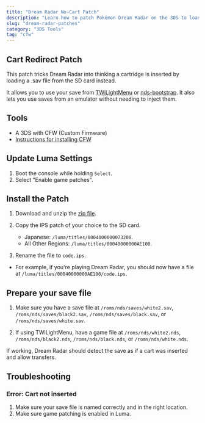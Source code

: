 ```yaml
---
title: "Dream Radar No-Cart Patch"
description: "Learn how to patch Pokémon Dream Radar on the 3DS to load saves from TWiLightMenu, nds-bootstrap, or emulators — no game cart needed."
slug: "dream-radar-patches"
category: "3DS Tools"
tag: "cfw"
---
```


## Cart Redirect Patch

This patch tricks Dream Radar into thinking a cartridge is inserted by loading a .sav file from the SD card instead.

It allows you to use your save from [TWiLightMenu](https://github.com/DS-Homebrew/TWiLightMenu) or [nds-bootstrap](https://github.com/ahezard/nds-bootstrap). It also lets you use saves from an emulator without needing to inject them.

## Tools

- A 3DS with CFW (Custom Firmware)
- [Instructions for installing CFW](https://3ds.hacks.guide/)

## Update Luma Settings

1. Boot the console while holding `Select`.
2. Select "Enable game patches".

## Install the Patch

1. Download and unzip the [zip file](https://github.com/zaksabeast/DreamRadarCartRedirect/releases).
2. Copy the IPS patch of your choice to the SD card.

   - Japanese: `/luma/titles/0004000000073200`.
   - All Other Regions: `/luma/titles/00040000000AE100`.

3. Rename the file to `code.ips`.

- For example, if you're playing Dream Radar, you should now have a file at `/luma/titles/00040000000AE100/code.ips`.

## Prepare your save file

1. Make sure you have a save file at `/roms/nds/saves/white2.sav`, `/roms/nds/saves/black2.sav`, `/roms/nds/saves/black.sav`, or `/roms/nds/saves/white.sav`.

2. If using TWiLightMenu, have a game file at `/roms/nds/white2.nds`, `/roms/nds/black2.nds`, `/roms/nds/black.nds`, or `/roms/nds/white.nds`.

If working, Dream Radar should detect the save as if a cart was inserted and allow transfers.

## Troubleshooting

### Error: Cart not inserted

1. Make sure your save file is named correctly and in the right location.
2. Make sure game patching is enabled in Luma.
